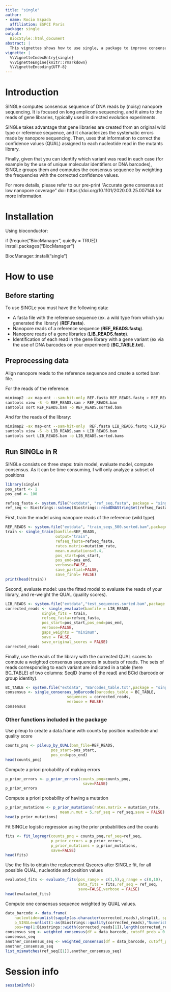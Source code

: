 ```yaml
---
title: "single"
author:
- name: Rocio Espada
  affiliation: ESPCI Paris
package: single
output:
  BiocStyle::html_document
abstract: |
  This vignettes shows how to use single, a package to improve consensus calling on nanopore sequencing of gene libraries.
vignette: |
  %\VignetteIndexEntry{single}
  %\VignetteEngine{knitr::rmarkdown}
  %\VignetteEncoding{UTF-8}
---
```


# Introduction

SINGLe computes consensus sequence of DNA reads by (noisy) nanopore sequencing. It is focused on long amplicons sequencing, and it aims to the reads of gene libraries, typically used in directed evolution experiments.

SINGLe takes advantage that gene libraries are created from an original wild type or reference sequence, and it characterizes the systematic errors made by nanopore sequencing. Then, uses that information to correct the confidence values (QUAL) assigned to each nucleotide read in the mutants library.

Finally, given that you can identify which variant was read in each case (for example by the use of unique molecular identifiers or DNA barcodes), SINGLe groups them and computes the consensus sequence by weighting the frequencies with the corrected confidence values.

For more details, please refer to our pre-print "Accurate gene consensus at low nanopore coverage" doi: https://doi.org/10.1101/2020.03.25.007146 for more information.


# Installation

Using bioconductor:

if (!require("BiocManager", quietly = TRUE))
    install.packages("BiocManager")

BiocManager::install("single")


# How to use

## Before starting

To use SINGLe you must have the following data:

- A fasta file with the reference sequence (ex. a wild type from which you generated the library) (__REF.fasta__).
- Nanopore reads of a reference sequence (__REF_READS.fastq__).
- Nanopore reads of a gene libraries (__LIB_READS.fastq__).
- Identification of each read in the gene library with a gene variant (ex via the use of DNA barcodes on your experiment) (__BC_TABLE.txt__).

## Preprocessing data

Align nanopore reads to the reference sequence and create a sorted bam file.

For the reads of the reference:
```bash
minimap2 -ax map-ont --sam-hit-only REF.fasta REF_READS.fastq > REF_READS.sam
samtools view -S -b REF_READS.sam > REF_READS.bam
samtools sort REF_READS.bam -o REF_READS.sorted.bam
```

And for the reads of the library:
```bash
minimap2 -ax map-ont --sam-hit-only  REF.fasta LIB_READS.fastq >LIB_READS.sam
samtools view -S -b LIB_READS.sam > LIB_READS.bam
samtools sort LIB_READS.bam -o LIB_READS.sorted.bams
```


## Run SINGLe in R

SINGLe consists on three steps: train model, evaluate model, compute consensus. As it can be time consuming, I will only analyze a subset of positions
```r
library(single)
pos_start <- 1
pos_end <- 100

refseq_fasta <- system.file("extdata", "ref_seq.fasta", package = "single")
ref_seq <- Biostrings::subseq(Biostrings::readDNAStringSet(refseq_fasta), pos_start,pos_end)

```

First, train the model using nanopore reads of the reference (wild type).
```r
REF_READS <- system.file("extdata", "train_seqs_500.sorted.bam",package = "single")
train <- single_train(bamfile=REF_READS,
                      output="train",
                      refseq_fasta=refseq_fasta,
                      rates.matrix=mutation_rate,
                      mean.n.mutations=5.4,
                      pos_start=pos_start,
                      pos_end=pos_end,
                      verbose=FALSE,
                      save_partial=FALSE,
                      save_final= FALSE)
print(head(train))
```


Second, evaluate model: use the fitted model to evaluate the reads of your library, and re-weight the QUAL (quality scores).
```r
LIB_READS <- system.file("extdata","test_sequences.sorted.bam",package ="single")
corrected_reads <- single_evaluate(bamfile = LIB_READS,
                single_fits = train,
                refseq_fasta=refseq_fasta,
                pos_start=pos_start,pos_end=pos_end,
                verbose=FALSE,
                gaps_weights = "minimum",
                save = FALSE,
                save_original_scores = FALSE)
corrected_reads
```

Finally, use the reads of the library with the corrected QUAL scores to compute a weighted consensus sequences in subsets of reads. The sets of reads corresponding to each variant are indicated in a table (here BC_TABLE) of two columns: SeqID (name of the read) and BCid (barcode or group identity).
```r
BC_TABLE <- system.file("extdata", "Barcodes_table.txt",package = "single")
consensus <- single_consensus_byBarcode(barcodes_table = BC_TABLE,
                           sequences = corrected_reads,
                           verbose = FALSE)
consensus
```


### Other functions included in the package

Use pileup to create a data.frame with counts by position nucleotide and quality score
```r
counts_pnq <- pileup_by_QUAL(bam_file=REF_READS,
                    pos_start=pos_start,
                    pos_end=pos_end)
head(counts_pnq)
```

Compute a priori probability of making errors
```r
p_prior_errors <- p_prior_errors(counts_pnq=counts_pnq,
                                  save=FALSE)
p_prior_errors
```

Compute a priori probability of having a mutation
```r
p_prior_mutations <- p_prior_mutations(rates.matrix = mutation_rate,
                        mean.n.mut = 5,ref_seq = ref_seq,save = FALSE)
head(p_prior_mutations)
```

Fit SINGLe logistic regression using the prior probabilities and the counts
```r
fits <- fit_logregr(counts_pnq = counts_pnq,ref_seq=ref_seq,
                    p_prior_errors = p_prior_errors,
                    p_prior_mutations = p_prior_mutations,
                    save=FALSE)
head(fits)
```

Use the fits to obtain the replacement Qscores after SINGLe fit, for all possible QUAL, nucleotide and position values
```r
evaluated_fits <- evaluate_fits(pos_range = c(1,5),q_range = c(0,10),
                                data_fits = fits,ref_seq = ref_seq,
                                save=FALSE,verbose = FALSE)
head(evaluated_fits)
```

Compute one consensus sequence weighted by QUAL values.
```r
data_barcode <- data.frame(
    nucleotide=unlist(sapply(as.character(corrected_reads),strsplit, split="")),
    p_SINGLe=unlist(1-as(Biostrings::quality(corrected_reads),"NumericList")),
    pos=rep(1:Biostrings::width(corrected_reads[1]),length(corrected_reads)))
consensus_seq <- weighted_consensus(df = data_barcode, cutoff_prob = 0.9)
consensus_seq
another_consensus_seq <- weighted_consensus(df = data_barcode, cutoff_prob = 0.999)
another_consensus_seq
list_mismatches(ref_seq[[1]],another_consensus_seq)
```



# Session info {.unnumbered}

```r
sessionInfo()
```
